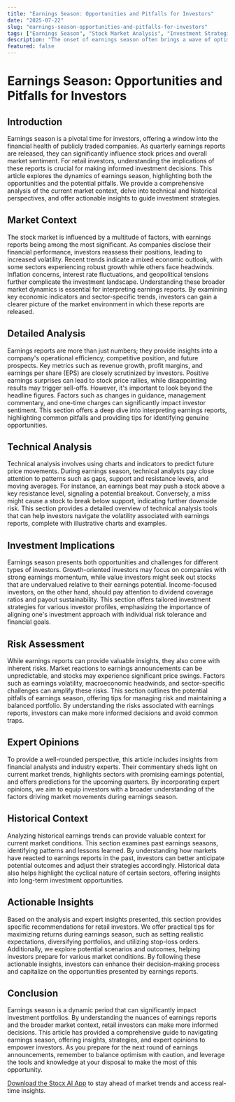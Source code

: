 ```yaml
---
title: "Earnings Season: Opportunities and Pitfalls for Investors"
date: "2025-07-22"
slug: "earnings-season-opportunities-and-pitfalls-for-investors"
tags: ["Earnings Season", "Stock Market Analysis", "Investment Strategies", "Technical Analysis", "Market Trends", "Risk Management", "Retail Investors"]
description: "The onset of earnings season often brings a wave of optimism to the stock market, as companies report their quarterly performance and investors adjust their portfolios accordingly. However, the seemingly positive earnings can sometimes obscure underlying challenges. This comprehensive guide delves into the intricacies of earnings reports, examining how they impact the broader market and offering actionable insights for retail investors. We analyze current market conditions, explore technical indicators, and provide investment strategies tailored to different risk profiles. By understanding the nuances of earnings reports, investors can make more informed decisions, balancing the allure of positive earnings with potential risks. This article serves as a valuable resource, offering expert opinions, historical comparisons, and practical advice to navigate the complexities of the stock market during earnings season."
featured: false
---
```


# Earnings Season: Opportunities and Pitfalls for Investors

## Introduction
Earnings season is a pivotal time for investors, offering a window into the financial health of publicly traded companies. As quarterly earnings reports are released, they can significantly influence stock prices and overall market sentiment. For retail investors, understanding the implications of these reports is crucial for making informed investment decisions. This article explores the dynamics of earnings season, highlighting both the opportunities and the potential pitfalls. We provide a comprehensive analysis of the current market context, delve into technical and historical perspectives, and offer actionable insights to guide investment strategies.

## Market Context
The stock market is influenced by a multitude of factors, with earnings reports being among the most significant. As companies disclose their financial performance, investors reassess their positions, leading to increased volatility. Recent trends indicate a mixed economic outlook, with some sectors experiencing robust growth while others face headwinds. Inflation concerns, interest rate fluctuations, and geopolitical tensions further complicate the investment landscape. Understanding these broader market dynamics is essential for interpreting earnings reports. By examining key economic indicators and sector-specific trends, investors can gain a clearer picture of the market environment in which these reports are released.

## Detailed Analysis
Earnings reports are more than just numbers; they provide insights into a company's operational efficiency, competitive position, and future prospects. Key metrics such as revenue growth, profit margins, and earnings per share (EPS) are closely scrutinized by investors. Positive earnings surprises can lead to stock price rallies, while disappointing results may trigger sell-offs. However, it's important to look beyond the headline figures. Factors such as changes in guidance, management commentary, and one-time charges can significantly impact investor sentiment. This section offers a deep dive into interpreting earnings reports, highlighting common pitfalls and providing tips for identifying genuine opportunities.

## Technical Analysis
Technical analysis involves using charts and indicators to predict future price movements. During earnings season, technical analysts pay close attention to patterns such as gaps, support and resistance levels, and moving averages. For instance, an earnings beat may push a stock above a key resistance level, signaling a potential breakout. Conversely, a miss might cause a stock to break below support, indicating further downside risk. This section provides a detailed overview of technical analysis tools that can help investors navigate the volatility associated with earnings reports, complete with illustrative charts and examples.

## Investment Implications
Earnings season presents both opportunities and challenges for different types of investors. Growth-oriented investors may focus on companies with strong earnings momentum, while value investors might seek out stocks that are undervalued relative to their earnings potential. Income-focused investors, on the other hand, should pay attention to dividend coverage ratios and payout sustainability. This section offers tailored investment strategies for various investor profiles, emphasizing the importance of aligning one's investment approach with individual risk tolerance and financial goals.

## Risk Assessment
While earnings reports can provide valuable insights, they also come with inherent risks. Market reactions to earnings announcements can be unpredictable, and stocks may experience significant price swings. Factors such as earnings volatility, macroeconomic headwinds, and sector-specific challenges can amplify these risks. This section outlines the potential pitfalls of earnings season, offering tips for managing risk and maintaining a balanced portfolio. By understanding the risks associated with earnings reports, investors can make more informed decisions and avoid common traps.

## Expert Opinions
To provide a well-rounded perspective, this article includes insights from financial analysts and industry experts. Their commentary sheds light on current market trends, highlights sectors with promising earnings potential, and offers predictions for the upcoming quarters. By incorporating expert opinions, we aim to equip investors with a broader understanding of the factors driving market movements during earnings season.

## Historical Context
Analyzing historical earnings trends can provide valuable context for current market conditions. This section examines past earnings seasons, identifying patterns and lessons learned. By understanding how markets have reacted to earnings reports in the past, investors can better anticipate potential outcomes and adjust their strategies accordingly. Historical data also helps highlight the cyclical nature of certain sectors, offering insights into long-term investment opportunities.

## Actionable Insights
Based on the analysis and expert insights presented, this section provides specific recommendations for retail investors. We offer practical tips for maximizing returns during earnings season, such as setting realistic expectations, diversifying portfolios, and utilizing stop-loss orders. Additionally, we explore potential scenarios and outcomes, helping investors prepare for various market conditions. By following these actionable insights, investors can enhance their decision-making process and capitalize on the opportunities presented by earnings reports.

## Conclusion
Earnings season is a dynamic period that can significantly impact investment portfolios. By understanding the nuances of earnings reports and the broader market context, retail investors can make more informed decisions. This article has provided a comprehensive guide to navigating earnings season, offering insights, strategies, and expert opinions to empower investors. As you prepare for the next round of earnings announcements, remember to balance optimism with caution, and leverage the tools and knowledge at your disposal to make the most of this opportunity.

[Download the Stocx AI App](https://stocx.co) to stay ahead of market trends and access real-time insights.

